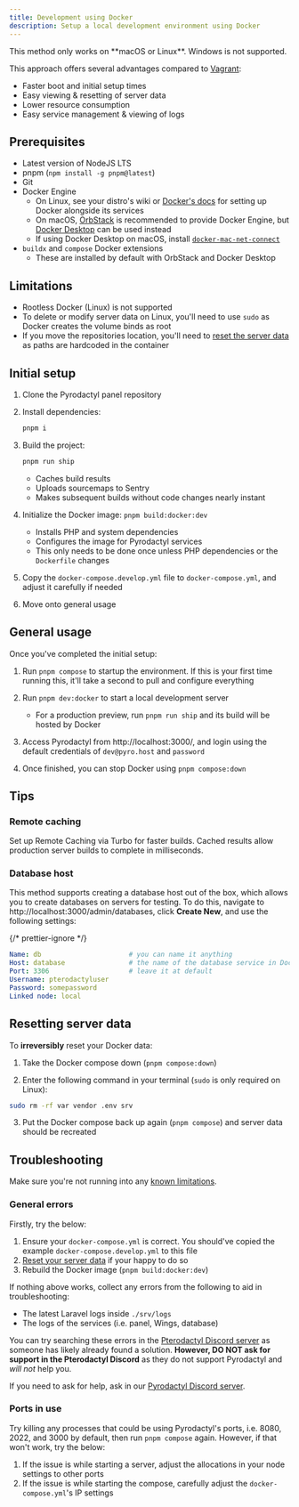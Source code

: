 ```yaml
---
title: Development using Docker
description: Setup a local development environment using Docker
---
```


<Callout type="error">
  This method only works on **macOS or Linux**. Windows is not supported.
</Callout>

This approach offers several advantages compared to [Vagrant](vagrant):

- Faster boot and initial setup times
- Easy viewing & resetting of server data
- Lower resource consumption
- Easy service management & viewing of logs

## Prerequisites

- Latest version of NodeJS LTS
- pnpm (`npm install -g pnpm@latest`)
- Git
- Docker Engine
  - On Linux, see your distro's wiki or [Docker's docs](https://docs.docker.com/engine/install/) for setting up Docker alongside its services
  - On macOS, [OrbStack](https://orbstack.dev/) is recommended to provide Docker Engine, but [Docker Desktop](https://www.docker.com/products/docker-desktop/) can be used instead
  - If using Docker Desktop on macOS, install [`docker-mac-net-connect`](https://github.com/chipmk/docker-mac-net-connect)
- `buildx` and `compose` Docker extensions
  - These are installed by default with OrbStack and Docker Desktop

## Limitations

- Rootless Docker (Linux) is not supported
- To delete or modify server data on Linux, you'll need to use `sudo` as Docker creates the volume binds as root
- If you move the repositories location, you'll need to [reset the server data](#resetting-server-data) as paths are hardcoded in the container

## Initial setup

1. Clone the Pyrodactyl panel repository

2. Install dependencies:

   ```bash
   pnpm i
   ```

3. Build the project:

   ```bash
   pnpm run ship
   ```

   - Caches build results
   - Uploads sourcemaps to Sentry
   - Makes subsequent builds without code changes nearly instant

4. Initialize the Docker image: `pnpm build:docker:dev`

   - Installs PHP and system dependencies
   - Configures the image for Pyrodactyl services
   - This only needs to be done once unless PHP dependencies or the `Dockerfile` changes

5. Copy the `docker-compose.develop.yml` file to `docker-compose.yml`, and adjust it carefully if needed

6. Move onto general usage

## General usage

Once you've completed the initial setup:

1. Run `pnpm compose` to startup the environment. If this is your first time running this, it'll take a second to pull and configure everything

2. Run `pnpm dev:docker` to start a local development server

   - For a production preview, run `pnpm run ship` and its build will be hosted by Docker

3. Access Pyrodactyl from http://localhost:3000/, and login using the default credentials of `dev@pyro.host` and `password`

4. Once finished, you can stop Docker using `pnpm compose:down`

## Tips

### Remote caching

Set up Remote Caching via Turbo for faster builds. Cached results allow production server builds to complete in milliseconds.

### Database host

This method supports creating a database host out of the box, which allows you to create databases on servers for testing. To do this, navigate to http://localhost:3000/admin/databases, click **Create New**, and use the following settings:

{/* prettier-ignore */}
```yaml
Name: db                      # you can name it anything
Host: database                # the name of the database service in Docker
Port: 3306                    # leave it at default
Username: pterodactyluser
Password: somepassword
Linked node: local
```

## Resetting server data

To **irreversibly** reset your Docker data:

1. Take the Docker compose down (`pnpm compose:down`)

2. Enter the following command in your terminal (`sudo` is only required on Linux):

```bash
sudo rm -rf var vendor .env srv
```

3. Put the Docker compose back up again (`pnpm compose`) and server data should be recreated

## Troubleshooting

Make sure you're not running into any [known limitations](#limitations).

### General errors

Firstly, try the below:

1. Ensure your `docker-compose.yml` is correct. You should've copied the example `docker-compose.develop.yml` to this file
2. [Reset your server data](#resetting-server-data) if your happy to do so
3. Rebuild the Docker image (`pnpm build:docker:dev`)

If nothing above works, collect any errors from the following to aid in troubleshooting:

- The latest Laravel logs inside `./srv/logs`
- The logs of the services (i.e. panel, Wings, database)

You can try searching these errors in the [Pterodactyl Discord server](https://discord.gg/pterodactyl) as someone has likely already found a solution. **However, DO NOT ask for support in the Pterodactyl Discord** as they do not support Pyrodactyl and _will not_ help you.

If you need to ask for help, ask in our [Pyrodactyl Discord server](https://discord.gg/FGWKZT5dxv).

### Ports in use

Try killing any processes that could be using Pyrodactyl's ports, i.e. 8080, 2022, and 3000 by default, then run `pnpm compose` again. However, if that won't work, try the below:

1. If the issue is while starting a server, adjust the allocations in your node settings to other ports
2. If the issue is while starting the compose, carefully adjust the `docker-compose.yml`'s IP settings
